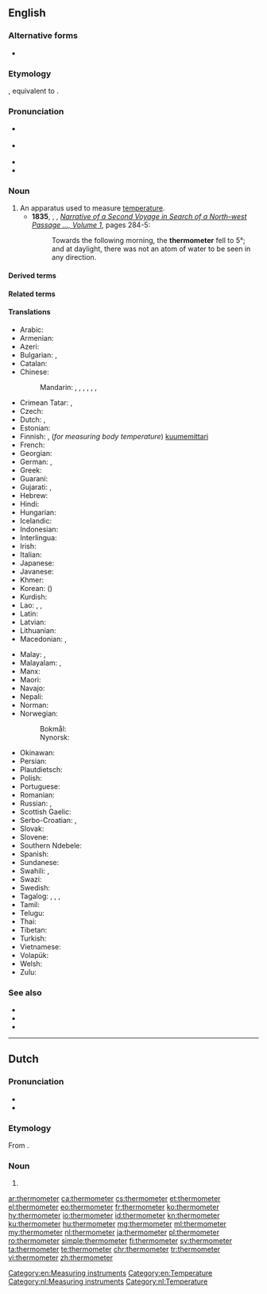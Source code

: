{{also|Thermometer}}
==English==
{{wikipedia}}

===Alternative forms===
* {{l|en|thermometre}} {{qualifier|nonstandard}}

===Etymology===
{{PIE root|en|gʷʰer|meh₁}}
{{bor|en|fr|thermomètre}}, equivalent to {{confix|thermo|meter|lang=en}}.

===Pronunciation===
* {{a|GenAm}} {{IPA|/θɚˈmɑmɪtɚ/|lang=en}}
* {{a|RP}} {{IPA|/θəˈmɒmɪtə/|lang=en}}
* {{audio|en-us-thermometer.ogg|Audio (US)|lang=en}}
* {{hyphenation|ther|mom|e|ter|lang=en}}

===Noun===
{{en-noun}}

# An apparatus used to measure [[temperature]].
#* '''1835''', {{w|John Ross (Arctic explorer)|John Ross}}, {{w|James Clark Ross}}, ''[http://books.google.com.au/books?id=SdQBAAAAYAAJ Narrative of a Second Voyage in Search of a North-west Passage &hellip;, Volume 1]'', pages 284-5:
#*: Towards the following morning, the '''thermometer''' fell to 5&deg;; and at daylight, there was not an atom of water to be seen in any direction.

====Derived terms====
{{der4
|{{l|en|absolute thermometer}}
|{{l|en|adjustable contact}}
|{{l|en|air-temperature thermometer}}
|{{l|en|air thermometer}}
|{{l|en|alcohol thermometer}}
|{{l|en|auxiliary thermometer}}
|{{l|en|bath thermometer}}
|{{l|en|Beckmann differential thermometer}}
|{{l|en|Beckmann thermometer}}
|{{l|en|bimetallic stem thermometer}}
|{{l|en|bimetallic thermometer}}
|{{l|en|bi-metal mechanical thermometer}}
|{{l|en|bulb of a thermometer}}
|{{l|en|calibrate a thermometer}}
|{{l|en|calibrated thermometer}}
|{{l|en|capillary thermometer}}
|{{l|en|Celsius's thermometer}}
|{{l|en|Celsius thermometer}}
|{{l|en|Celsius' thermometer}}
|{{l|en|Centigrade thermometer}}, {{l|en|centigrade thermometer}}
|{{l|en|clinical thermometer}}
|{{l|en|constant pressure air thermometer}}
|{{l|en|constant pressure thermometer}}, {{l|en|constant-pressure thermometer}}
|{{l|en|constant volume air thermometer}}
|{{l|en|constant volume gas thermometer}}
|{{l|en|constant volume thermometer}}, {{l|en|constant-volume thermometer}}
|{{l|en|contact thermometer}}
|{{l|en|Coulomb Blockade Thermometer}} ([[CBT]])
|{{l|en|Delisle's thermometer}}
|{{l|en|Delisle thermometer}}
|{{l|en|dial thermometer}}
|{{l|en|digital thermometer}}
|{{l|en|differential thermometer}}
|{{l|en|direct-reading thermometer}}
|{{l|en|ear thermometer}}
|{{l|en|electronic registering thermometer}}
|{{l|en|electronic thermometer}}
|{{l|en|empirical thermometer}}
|{{l|en|ethanol-filled thermometer}}
|{{l|en|Fahrenheit's thermometer}}
|{{l|en|Fahrenheit thermometer}}
|{{l|en|fever thermometer}}
|{{l|en|filament thermometer}}
|{{l|en|film thermometer}}
|{{l|en|freezer thermometer}}
|{{l|en|fridge thermometer}}
|{{l|en|Galilean thermometer}}
|{{l|en|Galileo's thermometer}}
|{{l|en|Galileo thermometer}}
|{{l|en|glass thermometer}}
|{{l|en|Hauksbee's thermometer}}
|{{l|en|Hauksbee thermometer}}
|{{l|en|infrared thermometer}}
|{{l|en|kerosene-filled thermometer}}
|{{l|en|kerosene thermometer}}
|{{l|en|Linnaeus's thermometer}}
|{{l|en|Linnaeus thermometer}}
|{{l|en|Linnaeus' thermometer}}
|{{l|en|liquid crystal thermometer}}
|{{l|en|liquid-in-glass thermometer}}
|{{l|en|maximum and minimum thermometer}}
|{{l|en|maximum thermometer}}
|{{l|en|maximum-minimum thermometer}}, {{l|en|maximum minimum thermometer}}
|{{l|en|meat thermometer}}
|{{l|en|mechanical registering thermometer}}
|{{l|en|medical centigrade thermometer}}
|{{l|en|medical thermometer}}
|{{l|en|mercurial thermometer}}
|{{l|en|mercury-filled thermometer}}
|{{l|en|mercury-in-glass thermometer}}
|{{l|en|mercury thermometer}}
|{{l|en|minimum and maximum thermometer}}
|{{l|en|minimum thermometer}}
|{{l|en|minimum-maximum thermometer}}, {{l|en|minimum maximum thermometer}}
|{{l|en|non-registering thermometer}}
|{{l|en|oven thermometer}}
|{{l|en|patio thermometer}}
|{{l|en|pill thermometer}}
|{{l|en|platinum resistance thermometer}} ([[PRT]])
|{{l|en|pocket thermometer}}
|{{l|en|primary thermometer}}
|{{l|en|protected thermometer}}
|{{l|en|read the thermometer}}
|{{l|en|Réaumur's thermometer}}, {{l|en|Reaumur's thermometer}}
|{{l|en|Réaumur thermometer}}, {{l|en|Reaumur thermometer}}
|{{l|en|recording thermometer}}
|{{l|en|reference thermometer}}
|{{l|en|registering thermometer}}
|{{l|en|remote-reading thermometer}}
|{{l|en|resistance thermometer}}
|{{l|en|reversing thermometer}}
|{{l|en|secondary thermometer}}
|{{l|en|self-registering thermometer}}
|{{l|en|Six's maximum and minimum thermometer}}
|{{l|en|Six's thermometer}}
|{{l|en|spirit-filled thermometer}}
|{{l|en|spirit thermometer}}
|{{l|en|standard thermometer}}
|{{l|en|steel-tube mercury thermometer}}
|{{l|en|thermometer bulb}}
|{{l|en|thermometer code}}
|{{l|en|thermometer column}}
|{{l|en|thermometer reading}}
|{{l|en|thermometer scale}}
|{{l|en|thermometer temperature reading}}
|{{l|en|the thermometer is pointing to 7 degrees}}
|{{l|en|the thermometer shows 100 degrees}}
|{{l|en|toluene-filled thermometer}}
|{{l|en|turnover-thermometer}}
|{{l|en|unprotected reversing thermometer}}
|{{l|en|unprotected thermometer}}
|{{l|en|vapor pressure thermometer}}
|{{l|en|vapour pressure thermometer}}
|{{l|en|wet-bulb thermometer}}
|{{l|en|wine thermometer}}
|{{l|en|wire-wound thermometer}}
}}

====Related terms====
{{rel3
|{{l|en|thermistors}}
|{{l|en|thermocouple}}
|{{l|en|thermometric}}
|{{l|en|thermometrical}}
|{{l|en|thermometrically}}
|{{l|en|thermometry}}
|{{l|en|thermoscope}}
|{{l|en|thermostat}}
}}

====Translations====
{{trans-top|apparatus used to measure temperature}}
* Arabic: {{t|ar|تِرْمُومِتْر|m|tr=tirmumitr}}
* Armenian: {{t+|hy|ջերմաչափ}}
* Azeri: {{t|az|i̇stilikölçən}}
* Bulgarian: {{t|bg|термометър|m|tr=termometur}}, {{t|bg|топломер|sc=Cyrl}}
* Catalan: {{t+|ca|termòmetre|m}}
* Chinese:
*: Mandarin: {{t+|cmn|溫度計|sc=Hani}}, {{t|cmn|温度计|tr=wēndùjì|sc=Hani}}, {{t+|cmn|溫度表|sc=Hani}}, {{t+|cmn|温度表|tr=wēndùbiǎo|sc=Hani}}, {{t+|cmn|寒暑表|tr=hánshǔbiǎo|sc=Hani}}, {{qualifier|for measuring body temperature}} {{t+|cmn|體溫表|sc=Hani}}, {{t+|cmn|体温表|tr=tǐwēnbiǎo|sc=Hani}}
* Crimean Tatar: {{t|crh|sıcaqölçer}}, {{t|crh|termometr}}
* Czech: {{t|cs|teploměr|m}}
* Dutch: {{t+|nl|thermometer|m}}, {{t|nl|warmtemeter}}
* Estonian: {{t|et|kraadiklaas}}
* Finnish: {{t+|fi|lämpömittari}}, (''for measuring body temperature'') [[kuumemittari]]
* French: {{t+|fr|thermomètre|m}}
* Georgian: {{t|ka|თერმომეტრი}}
* German: {{t+|de|Thermometer|n|m}}, {{t|de|Wärmemesser}}
* Greek: {{t+|el|θερμόμετρο|m}}
* Guaraní: {{t|gn|mba'epytu ra'ãha}}
* Gujarati: {{t|gu|ઉષ્ણતામાપક|tr=uṣṇatāmāpak|sc=Gujr}}, {{t|gu|તાપમાપક|tr=tāpmāpak|sc=Gujr}}
* Hebrew: {{t+|he|מדחום|alt=מַדְחֹם|tr=madḥóm}}
* Hindi: {{t|hi|तापमापी|tr=tāpmāpī}}
* Hungarian: {{t+|hu|hőmérő}}
* Icelandic: {{t+|is|hitamælir}}
* Indonesian: {{t+|id|pengukur suhu}}
* Interlingua: {{t|ia|thermometro}}
* Irish: {{t|ga|teirmiméadar|m}}
* Italian: {{t+|it|termometro|m}}
* Japanese: {{t+|ja|温度計|tr=おんどけい, ondokei}}
* Javanese: {{t|jv|ꦠꦺꦂꦩꦺꦴꦩꦺꦠꦼꦂ|tr=tèrmomèter}}
* Khmer: {{t|km|កែវស្ទង់កំដៅ|tr=kaev stɔǝŋ kɑmdav|sc=Khmr}}
* Korean: {{t+|ko|온도계|sc=Kore}} ({{t+|ko|溫度計|sc=Kore}})
* Kurdish: {{t|ku|têhnpîv|sc=ku-Arab}}
* Lao: {{t|lo|ບາຫລອດ}}, {{t|lo|ບາຫຼອດ}}, {{t|lo|ເຄື່ອງແທກອຸນນະພູມ}}
* Latin: {{t|la|thermometrus|m}}
* Latvian: {{t|lv|termometrs|m}}
* Lithuanian: {{t+|lt|termometras|m}}
* Macedonian: {{t|mk|термоме́тар|m}}, {{t|mk|топломе́р|m}}
{{trans-mid}}
* Malay: {{t|ms|jangka suhu}}, {{t|ms|termometer}}
* Malayalam: {{t|ml|താപമാപിനി|sc=Mlym}}, {{t+|ml|ഉഷ്ണമാപിനി|sc=Mlym}}
* Manx: {{t|gv|tempreilyssane}}
* Maori: {{t|mi|ine-mahana}}
* Navajo: {{t|nv|hadoh dóó hakʼaz neiłkidígíí}}
* Nepali: {{t|ne|तापमापी|tr=tāpmāpī}}
* Norman: {{t|nrf|thèrmomètre|m}} {{qualifier|Jersey}}
* Norwegian:
*: Bokmål: {{t|nb|termometer|n}}
*: Nynorsk: {{t|nn|termometer|n}}
* Okinawan: {{t|ryu|寒暖計|tr=かんだんちー, kandanchī}}
* Persian: {{t+|fa|دماسنج|tr=damâ-sanj|sc=fa-Arab}}
* Plautdietsch: {{t|pdt|Grodglauss|n}}
* Polish: {{t+|pl|termometr|m}}
* Portuguese: {{t+|pt|termômetro|m}}
* Romanian: {{t+|ro|termometru|n}}
* Russian: {{t+|ru|термо́метр|m}}, {{t+|ru|градусник}}
* Scottish Gaelic: {{t|gd|teas-mheidh|f}}
* Serbo-Croatian: {{t+|sh|toplomjer}}, {{t|sh|топломер}}
* Slovak: {{t|sk|teplomer}}
* Slovene: {{t|sl|toplomér}}
* Southern Ndebele: {{t|nr|isimedimtjhiso}}
* Spanish: {{t|es|termómetro|m}}
* Sundanese: {{t|su|ᮒᮦᮁᮙᮧᮙᮦᮒᮨᮁ|tr=térmométer}}
* Swahili: {{t+|sw|vikipimajoto}}, {{t+|sw|kipimajoto}}
* Swazi: {{t|ss|silinganisi kushisa}}
* Swedish: {{t+|sv|termometer|c}}
* Tagalog: {{t|tl|initsukat}}, {{t|tl|initsukod}}, {{t|tl|panigi}}, {{t|tl|initbutod}}
* Tamil: {{t+|ta|வெப்பமானி}}
* Telugu: {{t+|te|ఉష్ణమాపకం}}
* Thai: {{t|th|เครื่องวัดอุณหภูมิ}}
* Tibetan: {{t|bo|དྲོ་གྲང་ལྟ་ཆས}}
* Turkish: {{t+|tr|sıcaklıkölçer}}
* Vietnamese: {{t+|vi|nhiệt kế}}
* Volapük: {{t+|vo|tärmomet}}
* Welsh: {{t|cy|tymeriadur|m}}
* Zulu: {{t|zu|isikalakushisa}}
{{trans-bottom}}

===See also===
* {{l|en|barometer}}
* {{l|en|hygrometer}}
* {{l|en|temperature sensor}}

[[Category:en:Measuring instruments]]
[[Category:en:Temperature]]

----

==Dutch==
{{wikipedia|lang=nl}}

===Pronunciation===
* {{audio|Nl-thermometer.ogg|Audio|lang=nl}}
* {{hyphenation|ther|mo|me|ter|lang=nl}}

===Etymology===
{{PIE root|nl|gʷʰer|meh₁}}
From {{affix|nl|thermo-|meter}}.

===Noun===
{{nl-noun|m|-s|thermometertje}}

# {{l|en|thermometer}}

[[Category:nl:Measuring instruments]]
[[Category:nl:Temperature]]

[[ar:thermometer]]
[[ca:thermometer]]
[[cs:thermometer]]
[[et:thermometer]]
[[el:thermometer]]
[[eo:thermometer]]
[[fr:thermometer]]
[[ko:thermometer]]
[[hy:thermometer]]
[[io:thermometer]]
[[id:thermometer]]
[[kn:thermometer]]
[[ku:thermometer]]
[[hu:thermometer]]
[[mg:thermometer]]
[[ml:thermometer]]
[[my:thermometer]]
[[nl:thermometer]]
[[ja:thermometer]]
[[pl:thermometer]]
[[ro:thermometer]]
[[simple:thermometer]]
[[fi:thermometer]]
[[sv:thermometer]]
[[ta:thermometer]]
[[te:thermometer]]
[[chr:thermometer]]
[[tr:thermometer]]
[[vi:thermometer]]
[[zh:thermometer]]